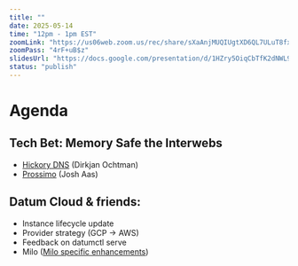 ```yaml
---
title: ""
date: 2025-05-14
time: "12pm - 1pm EST"
zoomLink: "https://us06web.zoom.us/rec/share/sXaAnjMUQIUgtXD6QL7ULuT8fx6ktY2j-nGKlJovidaKb_rZGFnV8kcjlq0ZCfdY.itG4GWXGvulK5HSn"
zoomPass: "4rF+uB$z"
slidesUrl: "https://docs.google.com/presentation/d/1HZry5OiqCbTfK2dNWL9vIOdByoriejiHxuG7lf1_SS8/edit?usp=sharing"
status: "publish"
---
```


# Agenda
## Tech Bet: Memory Safe the Interwebs
- [Hickory DNS](https://hickory-dns.org/about/) (Dirkjan Ochtman)
- [Prossimo](https://www.memorysafety.org/) (Josh Aas)
## Datum Cloud & friends:
- Instance lifecycle update
- Provider strategy (GCP -> AWS)
- Feedback on datumctl serve
- Milo ([Milo specific enhancements](https://github.com/orgs/datum-cloud/projects/22/views/9))
